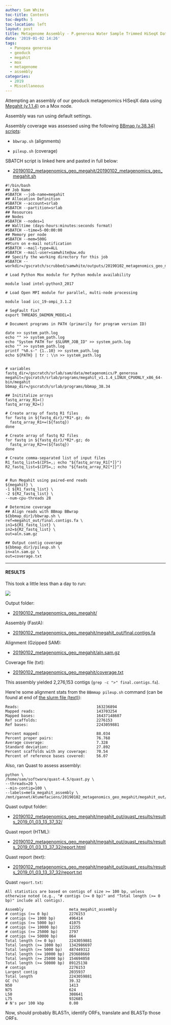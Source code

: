```yaml
---
author: Sam White
toc-title: Contents
toc-depth: 5
toc-location: left
layout: post
title: Metagenome Assembly - P.generosa Water Sample Trimmed HiSeqX Data Using Megahit on Mox
date: '2019-01-02 14:26'
tags:
  - Panopea generosa
  - geoduck
  - megahit
  - mox
  - metagenome
  - assembly
categories:
  - 2019
  - Miscellaneous
---
```

Attempting an assembly of our geoduck metagenomics HiSeqX data using [Megahit (v.1.1.4)](https://github.com/voutcn/megahit) on a Mox node.

Assembly was run using default settings.

Assembly coverage was assessed using the following [BBmap (v.38.34) scripts](https://sourceforge.net/projects/bbmap/):

- ```bbwrap.sh``` (alignments)

- ```pileup.sh``` (coverage)


SBATCH script is linked here and pasted in full below:

- [20190102_metagenomics_geo_megahit/20190102_metagenomics_geo_megahit.sh](http://gannet.fish.washington.edu/Atumefaciens/20190102_metagenomics_geo_megahit/20190102_metagenomics_geo_megahit.sh)

```
#!/bin/bash
## Job Name
#SBATCH --job-name=megahit
## Allocation Definition
#SBATCH --account=srlab
#SBATCH --partition=srlab
## Resources
## Nodes
#SBATCH --nodes=1
## Walltime (days-hours:minutes:seconds format)
#SBATCH --time=5-00:00:00
## Memory per node
#SBATCH --mem=500G
##turn on e-mail notification
#SBATCH --mail-type=ALL
#SBATCH --mail-user=samwhite@uw.edu
## Specify the working directory for this job
#SBATCH --workdir=/gscratch/scrubbed/samwhite/outputs/20190102_metagenomics_geo_megahit

# Load Python Mox module for Python module availability

module load intel-python3_2017

# Load Open MPI module for parallel, multi-node processing

module load icc_19-ompi_3.1.2

# SegFault fix?
export THREADS_DAEMON_MODEL=1

# Document programs in PATH (primarily for program version ID)

date >> system_path.log
echo "" >> system_path.log
echo "System PATH for $SLURM_JOB_ID" >> system_path.log
echo "" >> system_path.log
printf "%0.s-" {1..10} >> system_path.log
echo ${PATH} | tr : \\n >> system_path.log


# variables
fastq_dir=/gscratch/srlab/sam/data/metagenomics/P_generosa
megahit=/gscratch/srlab/programs/megahit_v1.1.4_LINUX_CPUONLY_x86_64-bin/megahit
bbmap_dir=/gscratch/srlab/programs/bbmap_38.34

## Inititalize arrays
fastq_array_R1=()
fastq_array_R2=()

# Create array of fastq R1 files
for fastq in ${fastq_dir}/*R1*.gz; do
  fastq_array_R1+=(${fastq})
done

# Create array of fastq R2 files
for fastq in ${fastq_dir}/*R2*.gz; do
  fastq_array_R2+=(${fastq})
done

# Create comma-separated list of input files
R1_fastq_list=$(IFS=,; echo "${fastq_array_R1[*]}")
R2_fastq_list=$(IFS=,; echo "${fastq_array_R2[*]}")


# Run Megahit using paired-end reads
${megahit} \
-1 ${R1_fastq_list} \
-2 ${R2_fastq_list} \
--num-cpu-threads 28

# Determine coverage
## Align reads with BBmap BBwrap
${bbmap_dir}/bbwrap.sh \
ref=megahit_out/final.contigs.fa \
in1=${R1_fastq_list} \
in2=${R2_fastq_list} \
out=aln.sam.gz

## Output contig coverage
${bbmap_dir}/pileup.sh \
in=aln.sam.gz \
out=coverage.txt
```

---

#### RESULTS

This took a little less than a day to run:

![](http://gannet.fish.washington.edu/Atumefaciens/images/20190103_mox_megahit_complete.png)

Output folder:

- [20190102_metagenomics_geo_megahit/](http://gannet.fish.washington.edu/Atumefaciens/20190102_metagenomics_geo_megahit/)

Assembly (FastA):

- [20190102_metagenomics_geo_megahit/megahit_out/final.contigs.fa](http://gannet.fish.washington.edu/Atumefaciens/20190102_metagenomics_geo_megahit/megahit_out/final.contigs.fa)

Alignment (Gzipped SAM):

- [20190102_metagenomics_geo_megahit/aln.sam.gz](http://gannet.fish.washington.edu/Atumefaciens/20190102_metagenomics_geo_megahit/aln.sam.gz)

Coverage file (txt):

- [20190102_metagenomics_geo_megahit/coverage.txt](http://gannet.fish.washington.edu/Atumefaciens/20190102_metagenomics_geo_megahit/coverage.txt)


This assembly yielded 2,276,153 contigs (```grep -c ">" final.contigs.fa```).

Here're some alignment stats from the ```BBmmap pileup.sh``` command (can be found at end of [the slurm file (text)](http://gannet.fish.washington.edu/Atumefaciens/20190102_metagenomics_geo_megahit/slurm-553487.out)):

```
Reads:                               	163236894
Mapped reads:                        	143703254
Mapped bases:                        	16437148607
Ref scaffolds:                       	2276153
Ref bases:                           	2243059881

Percent mapped:                      	88.034
Percent proper pairs:                	76.768
Average coverage:                    	7.328
Standard deviation:                    	27.892
Percent scaffolds with any coverage: 	70.54
Percent of reference bases covered:  	56.07
```

Also, ran Quast to assess assembly:

```
python \
/home/sam/software/quast-4.5/quast.py \
--threads=20 \
--min-contig=100 \
--labels=meta_megahit_assembly \
/mnt/gannet/Atumefaciens/20190102_metagenomics_geo_megahit/megahit_out/final.contigs.fa
```

Quast output folder:

- [20190102_metagenomics_geo_megahit/megahit_out/quast_results/results_2019_01_03_13_37_32/](http://gannet.fish.washington.edu/Atumefaciens/20190102_metagenomics_geo_megahit/megahit_out/quast_results/results_2019_01_03_13_37_32/)

Quast report (HTML):

- [20190102_metagenomics_geo_megahit/megahit_out/quast_results/results_2019_01_03_13_37_32/report.html](http://gannet.fish.washington.edu/Atumefaciens/20190102_metagenomics_geo_megahit/megahit_out/quast_results/results_2019_01_03_13_37_32/report.html)

Quast report (text):

- [20190102_metagenomics_geo_megahit/megahit_out/quast_results/results_2019_01_03_13_37_32/report.txt](http://gannet.fish.washington.edu/Atumefaciens/20190102_metagenomics_geo_megahit/megahit_out/quast_results/results_2019_01_03_13_37_32/report.txt)

Quast ```report.txt```:

```
All statistics are based on contigs of size >= 100 bp, unless otherwise noted (e.g., "# contigs (>= 0 bp)" and "Total length (>= 0 bp)" include all contigs).

Assembly                    meta_megahit_assembly
# contigs (>= 0 bp)         2276153              
# contigs (>= 1000 bp)      496414               
# contigs (>= 5000 bp)      41075                
# contigs (>= 10000 bp)     12255                
# contigs (>= 25000 bp)     2797                 
# contigs (>= 50000 bp)     864                  
Total length (>= 0 bp)      2243059881           
Total length (>= 1000 bp)   1342986697           
Total length (>= 5000 bp)   487449312            
Total length (>= 10000 bp)  293688660            
Total length (>= 25000 bp)  154694058            
Total length (>= 50000 bp)  89125138             
# contigs                   2276153              
Largest contig              2035937              
Total length                2243059881           
GC (%)                      39.32                
N50                         1413                 
N75                         624                  
L50                         308641               
L75                         932685               
# N's per 100 kbp           0.00    

```

Now, should probably BLASTn, identify ORFs, translate and BLASTp those ORFs.
